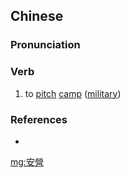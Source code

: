 {{also|安营}}
==Chinese==
{{zh-forms|s=安营}}

===Pronunciation===
{{zh-pron
|m=ānyíng
|c=on1 jing4
|h=pfs=ôn-yàng
|mn=an-iâⁿ
|cat=v
}}

===Verb===
{{zh-verb}}

# {{lb|zh|archaic}} to [[pitch]] [[camp]] ([[military]])

===References===
* {{cite-book
|last=
|first=
|authorlink=
|coauthors=
|year=2007
|title=[[w:Hanyu Da Cidian|Hanyu Da Cidian 3.0]]
|language=Mandarin
|publisher=[[w:Commercial Press|Commercial Press]]
|location=[[Hong Kong]]
}}

[[mg:安營]]